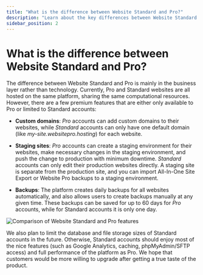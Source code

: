 ```yaml
---
title: "What is the difference between Website Standard and Pro?"
description: "Learn about the key differences between Website Standard and Pro plans including custom domains, staging sites, and backup retention."
sidebar_position: 2
---
```


# What is the difference between Website Standard and Pro?

The difference between Website Standard and Pro is mainly in the business layer rather than technology. Currently, Pro and Standard websites are all hosted on the same platform, sharing the same computational resources. However, there are a few premium features that are either only available to Pro or limited to Standard accounts:

- **Custom domains**: *Pro* accounts can add custom domains to their websites, while *Standard* accounts can only have one default domain (like *my-site.websitepro.hosting*) for each website.

- **Staging sites**: *Pro* accounts can create a staging environment for their websites, make necessary changes in the staging environment, and push the change to production with minimum downtime. *Standard* accounts can only edit their production websites directly. A staging site is separate from the production site, and you can import All-In-One Site Export or Website Pro backups to a staging environment.

- **Backups**: The platform creates daily backups for all websites automatically, and also allows users to create backups manually at any given time. These backups can be saved for up to 60 days for *Pro* accounts, while for Standard accounts it is only one day.

![Comparison of Website Standard and Pro features](./img/website-standard-pro/website-standard-pro-comparison.jpg)

We also plan to limit the database and file storage sizes of Standard accounts in the future. Otherwise, Standard accounts should enjoy most of the nice features (such as Google Analytics, caching, phpMyAdmin/SFTP access) and full performance of the platform as Pro. We hope that customers would be more willing to upgrade after getting a true taste of the product.